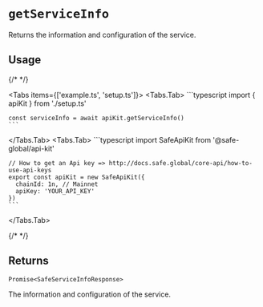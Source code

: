 
# `getServiceInfo`

Returns the information and configuration of the service.

## Usage

{/* <!-- vale off --> */}

<Tabs items={['example.ts', 'setup.ts']}>
  <Tabs.Tab>
    ```typescript
    import { apiKit } from './setup.ts'

    const serviceInfo = await apiKit.getServiceInfo()
    ```
  </Tabs.Tab>
  <Tabs.Tab>
    ```typescript
    import SafeApiKit from '@safe-global/api-kit'
    
    // How to get an Api key => http://docs.safe.global/core-api/how-to-use-api-keys
    export const apiKit = new SafeApiKit({
      chainId: 1n, // Mainnet
      apiKey: 'YOUR_API_KEY'
    })
    ```
  </Tabs.Tab>
</Tabs>

{/* <!-- vale on --> */}

## Returns

`Promise<SafeServiceInfoResponse>`

The information and configuration of the service.
